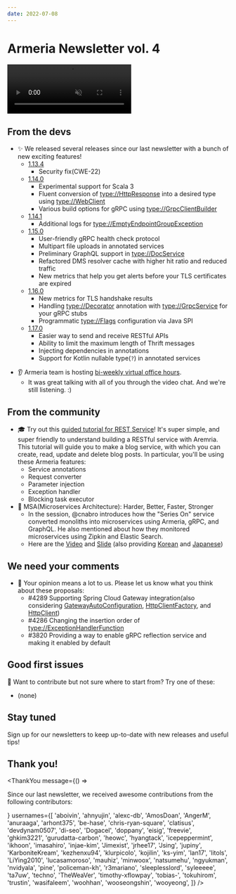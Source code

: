 ```yaml
---
date: 2022-07-08
---
```


# Armeria Newsletter vol. 4

<video class="hideOnReducedMotion" src="../../images/armeria.m4v" preload="none" autoplay muted loop style="width: 282px; height: 112px;">
  <img src="../../images/armeria.gif" loading="lazy" width="282" height="112" />
</video>

## From the devs

<div class="noBullet">

- ✨ We released several releases since our last newsletter with a bunch of new exciting features!
  - [1.13.4](https://armeria.dev/release-notes/1.13.4/)
    - Security fix(CWE-22)
  - [1.14.0](https://armeria.dev/release-notes/1.14.0/)
    - Experimental support for Scala 3
    - Fluent conversion of <type://HttpResponse> into a desired type using <type://WebClient>
    - Various build options for gRPC using <type://GrpcClientBuilder>
  - [1.14.1](https://armeria.dev/release-notes/1.14.1/)
    - Additional logs for <type://EmptyEndpointGroupException>
  - [1.15.0](https://armeria.dev/release-notes/1.15.0/)
    - User-friendly gRPC health check protocol
    - Multipart file uploads in annotated services
    - Preliminary GraphQL support in <type://DocService>
    - Refactored DMS resolver cache with higher hit ratio and reduced traffic
    - New metrics that help you get alerts before your TLS certificates are expired
  - [1.16.0](https://armeria.dev/release-notes/1.16.0/)
    - New metrics for TLS handshake results
    - Handling <type://Decorator> annotation with <type://GrpcService> for your gRPC stubs
    - Programmatic <type://Flags> configuration via Java SPI
  - [1.17.0](https://armeria.dev/release-notes/1.17.0/)
    - Easier way to send and receive RESTful APIs
    - Ability to limit the maximum length of Thrift messages
    - Injecting dependencies in annotations
    - Support for Kotlin nullable type(`?`) in annotated services

</div>
<div class="noBullet">

- 👂 Armeria team is hosting [bi-weekly virtual office hours](https://armeria.dev/community/office-hours/).
  - It was great talking with all of you through the video chat. And we're still listening. :)

</div>

## From the community

<div class="noBullet">

- 🎓 Try out this [guided tutorial for REST Service](https://armeria.dev/tutorials/rest/blog)! It's super simple, and super friendly to understand building a RESTful service with Aremria. This tutorial will guide you to make a blog service, with which you can create, read, update and delete blog posts. In particular, you'll be using these Armeria features:
  - Service annotations
  - Request converter
  - Parameter injection
  - Exception handler
  - Blocking task executor
- 🦾 MSA(Microservices Architecture): Harder, Better, Faster, Stronger
  - In the session, @cnabro introduces how the "Series On" service converted monoliths into microservices using Armeria, gRPC, and GraphQL. He also mentioned about how they monitored microservices using Zipkin and Elastic Search.
  - Here are the [Video](https://youtu.be/1TsGYR1dves) and [Slide](https://speakerdeck.com/line_devday2021/msa-microservices-architecture-harder-better-faster-stronger) (also providing [Korean](https://youtu.be/95L-_82N1vg) and [Japanese](https://youtu.be/pXIdcgchvSU))

</div>

## We need your comments

<div class="noBullet">

- 🤔 Your opinion means a lot to us. Please let us know what you think about these proposals:
  - #4289 Supporting Spring Cloud Gateway integration(also considering [GatewayAutoConfiguration](https://github.com/spring-cloud/spring-cloud-gateway/blob/main/spring-cloud-gateway-server/src/main/java/org/springframework/cloud/gateway/config/GatewayAutoConfiguration.java), [HttpClientFactory](https://github.com/spring-cloud/spring-cloud-gateway/blob/main/spring-cloud-gateway-server/src/main/java/org/springframework/cloud/gateway/config/HttpClientFactory.java), and [HttpClient](https://github.com/reactor/reactor-netty/blob/main/reactor-netty-http/src/main/java/reactor/netty/http/client/HttpClient.java#L101))
  - #4286 Changing the insertion order of <type://ExceptionHandlerFunction>
  - #3820 Providing a way to enable gRPC reflection service and making it enabled by default

</div>

## Good first issues

<div class="noBullet">

🔰 Want to contribute but not sure where to start from? Try one of these:
  - (none)

</div>

## Stay tuned

Sign up for our newsletters to keep up-to-date with new releases and useful tips!

<div style="max-width: 320px; margin-top: 0.5rem;">
  <Mailchimp />
</div>

## Thank you!

<ThankYou
  message={() => <p>Since our last newsletter, we received awesome contributions from the following contributors:</p>}
  usernames={[
    'aboivin',
    'ahnyujin',
    'alexc-db',
    'AmosDoan',
    'AngerM',
    'anuraaga',
    'arhont375',
    'be-hase',
    'chris-ryan-square',
    'clatisus',
    'devdynam0507',
    'di-seo',
    'Dogacel',
    'doppany',
    'eisig',
    'freevie',
    'ghkim3221',
    'gurudatta-carbon',
    'heowc',
    'hyangtack',
    'icepeppermint',
    'ikhoon',
    'imasahiro',
    'injae-kim',
    'Jimexist',
    'jrhee17',
    'Jsing',
    'jupiny',
    'KarboniteKream',
    'kezhenxu94',
    'klurpicolo',
    'kojilin',
    'ks-yim',
    'lan17',
    'litols',
    'LiYing2010',
    'lucasamoroso',
    'mauhiz',
    'minwoox',
    'natsumehu',
    'ngyukman',
    'nvidyala',
    'pine',
    'policeman-kh',
    'r3mariano',
    'sleeplesslord',
    'syleeeee',
    'ta7uw',
    'techno',
    'TheWeaVer',
    'timothy-xflowpay',
    'tobias-',
    'tokuhirom',
    'trustin',
    'wasifaleem',
    'woohhan',
    'wooseongshin',
    'wooyeong',
  ]}
/>
